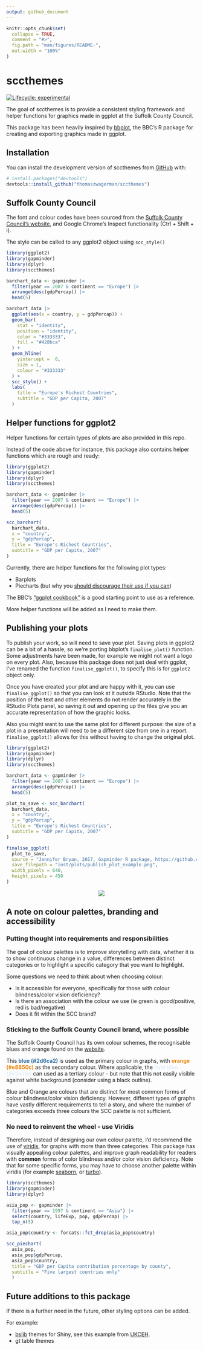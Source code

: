 ```yaml
---
output: github_document
---
```


<!-- README.md is generated from README.Rmd. Please edit that file -->

```r
knitr::opts_chunk$set(
  collapse = TRUE,
  comment = "#>",
  fig.path = "man/figures/README-",
  out.width = "100%"
)
```

# sccthemes

<!-- badges: start -->
[![Lifecycle: experimental](https://img.shields.io/badge/lifecycle-experimental-orange.svg)](https://lifecycle.r-lib.org/articles/stages.html#experimental)
<!-- badges: end -->

The goal of sccthemes is to provide a consistent styling framework and helper functions for graphics made in ggplot at the Suffolk County Council.

This package has been heavily inspired by [bbplot](https://github.com/bbc/bbplot), the BBC's R package for creating and exporting graphics made in ggplot.

## Installation

You can install the development version of sccthemes from [GitHub](https://github.com/) with:

``` r
# install.packages("devtools")
devtools::install_github("thomaszwagerman/sccthemes")
```

## Suffolk County Council 
The font and colour codes have been sourced from the [Suffolk County Council's website](https://www.suffolk.gov.uk/), and Google Chrome's Inspect functionality (Ctrl + Shift + i).

The style can be called to any ggplot2 object using `scc_style()`

```r
library(ggplot2)
library(gapminder)
library(dplyr)
library(sccthemes)

barchart_data <- gapminder |> 
  filter(year == 2007 & continent == "Europe") |> 
  arrange(desc(gdpPercap)) |> 
  head(5)

barchart_data |> 
  ggplot(aes(x = country, y = gdpPercap)) +
  geom_bar(
    stat = "identity",
    position = "identity",
    color = "#333333",
    fill = "#428bca"
  ) +
  geom_hline(
    yintercept =  0,
    size = 1,
    colour = "#333333"
  ) +
  scc_style() +
  labs(
    title = "Europe's Richest Countries",
    subtitle = "GDP per Capita, 2007"
  )
```

## Helper functions for ggplot2
Helper functions for certain types of plots are also provided in this repo.

Instead of the code above for instance, this package also contains helper functions which are rough and ready:

```r
library(ggplot2)
library(gapminder)
library(dplyr)
library(sccthemes)

barchart_data <- gapminder |> 
  filter(year == 2007 & continent == "Europe") |> 
  arrange(desc(gdpPercap)) |> 
  head(5)

scc_barchart(
  barchart_data,
  x = "country",
  y = "gdpPercap",
  title = "Europe's Richest Countries",
  subtitle = "GDP per Capita, 2007"
)

```
Currently, there are helper functions for the following plot types:

- Barplots
- Piecharts (but why you [should discourage their use if you can](https://www.data-to-viz.com/caveat/pie.html))

The BBC's ["ggplot cookbook"](https://bbc.github.io/rcookbook/#make_a_bar_chart) is a good starting point to use as a reference.

More helper functions will be added as I need to make them.

## Publishing your plots

To publish your work, so will need to save your plot. Saving plots in ggplot2 can be a bit of a hassle, so we're porting bbplot's `finalise_plot()` function. Some adjustments have been made, for example we might not want a logo on every plot. Also, because this package does not just deal with ggplot, I've renamed the function `finalise_ggplot()`, to specify this is for `ggplot2` object only.

Once you have created your plot and are happy with it, you can use `finalise_ggplot()` so that you can look at it outside RStudio. Note that the position of the text and other elements do not render accurately in the RStudio Plots panel, so saving it out and opening up the files give you an accurate representation of how the graphic looks.

Also you might want to use the same plot for different purpose: the size of a plot in a presentation will need to be a different size from one in a report. `finalise_ggplot()` allows for this without having to change the original plot.

```r
library(ggplot2)
library(gapminder)
library(dplyr)
library(sccthemes)

barchart_data <- gapminder |> 
  filter(year == 2007 & continent == "Europe") |> 
  arrange(desc(gdpPercap)) |> 
  head(5)

plot_to_save <- scc_barchart(
  barchart_data,
  x = "country",
  y = "gdpPercap",
  title = "Europe's Richest Countries",
  subtitle = "GDP per Capita, 2007"
)

finalise_ggplot(
  plot_to_save,
  source = "Jennifer Bryan, 2017, Gapminder R package, https://github.com/jennybc/gapminder",
  save_filepath = "inst/plots/publish_plot_example.png",
  width_pixels = 640,
  height_pixels = 450
)

```
<p align="center"><img src="inst/plots/publish_plot_example.png"></p>


## A note on colour palettes, branding and accessibility
### Putting thought into requirements and responsibilities
The goal of colour palettes is to improve storytelling with data, whether it is to show continuous change in a value, differences between distinct categories or to highlight a specific category that you want to highlight. 

Some questions we need to think about when choosing colour:

- Is it accessible for everyone, specifically for those with colour blindness/color vision deficiency?
- Is there an association with the colour we use (ie green is good/positive, red is bad/negative)
- Does it fit within the SCC brand?

### Sticking to the Suffolk County Council brand, where possible
The Suffolk County Council has its own colour schemes, the recognisable blues and orange found on the [website](https://www.suffolk.gov.uk/).

This <span style = "color:#2d6ca2">**blue (#2d6ca2)**</span> is used as the primary colour in graphs, with <span style = "color:#e8850c">**orange (#e8850c)**</span> as the secondary colour. Where applicable, the <span style = "color:#e2eefa">**light blue (#e2eefa)**</span> can used as a tertiary colour - but note that this not easily visible against white background (consider using a black outline).

Blue and Orange are colours that are distinct for most common forms of colour blindness/color vision deficiency. However, different types of graphs have vastly different requirements to tell a story, and where the number of categories exceeds three colours the SCC palette is not sufficient.

### No need to reinvent the wheel - use **Viridis**
Therefore, instead of designing our own colour palette, I'd recommend the use of [viridis](https://github.com/sjmgarnier/viridis), for graphs with more than three categories. This package has visually appealing colour palettes, and improve graph readability for readers with **common** forms of color blindness and/or color vision deficiency. Note that for some specific forms, you may have to choose another palette within viridis (for example [seaborn](https://seaborn.pydata.org/tutorial/color_palettes.html), or [turbo](https://ai.googleblog.com/2019/08/turbo-improved-rainbow-colormap-for.html)).

```r
library(sccthemes)
library(gapminder)
library(dplyr)

asia_pop <- gapminder |> 
  filter(year == 1997 & continent == "Asia") |> 
  select(country, lifeExp, pop, gdpPercap) |> 
  top_n(5)

asia_pop$country <- forcats::fct_drop(asia_pop$country)

scc_piechart(
  asia_pop,
  asia_pop$gdpPercap,
  asia_pop$country,
  title = "GDP per Capita contribution percentage by county",
  subtitle = "Five largest countries only"
  )
```

## Future additions to this package
If there is a further need in the future, other styling options can be added.

For example:

- [bslib](https://rstudio.github.io/bslib/) themes for Shiny, see this example from [UKCEH](https://github.com/NERC-CEH/UKCEH_shiny_theming).
- gt table themes
